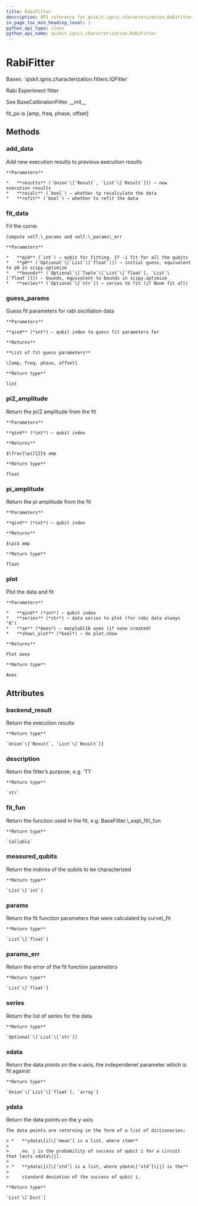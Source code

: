 ```yaml
---
title: RabiFitter
description: API reference for qiskit.ignis.characterization.RabiFitter
in_page_toc_min_heading_level: 1
python_api_type: class
python_api_name: qiskit.ignis.characterization.RabiFitter
---
```


# RabiFitter

<Class id="qiskit.ignis.characterization.RabiFitter" github="https://github.com/qiskit-community/qiskit-ignis/tree/stable/0.6/qiskit/ignis/characterization/calibrations/fitters.py" signature="RabiFitter(backend_result, xdata, qubits, fit_p0, fit_bounds=None)">
  Bases: `qiskit.ignis.characterization.fitters.IQFitter`

  Rabi Experiment fitter

  See BaseCalibrationFitter \_\_init\_\_

  fit\_po is \[amp, freq, phase, offset]

  ## Methods

  ### add\_data

  <Function id="qiskit.ignis.characterization.RabiFitter.add_data" signature="RabiFitter.add_data(results, recalc=True, refit=True)">
    Add new execution results to previous execution results

    **Parameters**

    *   **results** (`Union`\[`Result`, `List`\[`Result`]]) – new execution results
    *   **recalc** (`bool`) – whether tp recalculate the data
    *   **refit** (`bool`) – whether to refit the data
  </Function>

  ### fit\_data

  <Function id="qiskit.ignis.characterization.RabiFitter.fit_data" signature="RabiFitter.fit_data(qid=- 1, p0=None, bounds=None, series=None)">
    Fit the curve.

    Compute self.\_params and self.\_params\_err

    **Parameters**

    *   **qid** (`int`) – qubit for fitting. If -1 fit for all the qubits
    *   **p0** (`Optional`\[`List`\[`float`]]) – initial guess, equivalent to p0 in scipy.optimize
    *   **bounds** (`Optional`\[`Tuple`\[`List`\[`float`], `List`\[`float`]]]) – bounds, equivalent to bounds in scipy.optimize
    *   **series** (`Optional`\[`str`]) – series to fit (if None fit all)
  </Function>

  ### guess\_params

  <Function id="qiskit.ignis.characterization.RabiFitter.guess_params" signature="RabiFitter.guess_params(qind=0)">
    Guess fit parameters for rabi oscillation data

    **Parameters**

    **qind** (*int*) – qubit index to guess fit parameters for

    **Returns**

    **List of fit guess parameters**

    \[amp, freq, phase, offset]

    **Return type**

    list
  </Function>

  ### pi2\_amplitude

  <Function id="qiskit.ignis.characterization.RabiFitter.pi2_amplitude" signature="RabiFitter.pi2_amplitude(qind=- 1)">
    Return the pi/2 amplitude from the fit

    **Parameters**

    **qind** (*int*) – qubit index

    **Returns**

    $\frac{\pi}{2}$ amp

    **Return type**

    float
  </Function>

  ### pi\_amplitude

  <Function id="qiskit.ignis.characterization.RabiFitter.pi_amplitude" signature="RabiFitter.pi_amplitude(qind=- 1)">
    Return the pi amplitude from the fit

    **Parameters**

    **qind** (*int*) – qubit index

    **Returns**

    $\pi$ amp

    **Return type**

    float
  </Function>

  ### plot

  <Function id="qiskit.ignis.characterization.RabiFitter.plot" signature="RabiFitter.plot(qind, series='0', ax=None, show_plot=False)">
    Plot the data and fit

    **Parameters**

    *   **qind** (*int*) – qubit index
    *   **series** (*str*) – data series to plot (for rabi data always ‘0’)
    *   **ax** (*Axes*) – matploblib axes (if none created)
    *   **show\_plot** (*bool*) – do plot.show

    **Returns**

    Plot axes

    **Return type**

    Axes
  </Function>

  ## Attributes

  ### backend\_result

  <Attribute id="qiskit.ignis.characterization.RabiFitter.backend_result" name="backend_result">
    Return the execution results

    **Return type**

    `Union`\[`Result`, `List`\[`Result`]]
  </Attribute>

  ### description

  <Attribute id="qiskit.ignis.characterization.RabiFitter.description" name="description">
    Return the fitter’s purpose, e.g. ‘T1’

    **Return type**

    `str`
  </Attribute>

  ### fit\_fun

  <Attribute id="qiskit.ignis.characterization.RabiFitter.fit_fun" name="fit_fun">
    Return the function used in the fit, e.g. BaseFitter.\_exp\_fit\_fun

    **Return type**

    `Callable`
  </Attribute>

  ### measured\_qubits

  <Attribute id="qiskit.ignis.characterization.RabiFitter.measured_qubits" name="measured_qubits">
    Return the indices of the qubits to be characterized

    **Return type**

    `List`\[`int`]
  </Attribute>

  ### params

  <Attribute id="qiskit.ignis.characterization.RabiFitter.params" name="params">
    Return the fit function parameters that were calculated by curve\_fit

    **Return type**

    `List`\[`float`]
  </Attribute>

  ### params\_err

  <Attribute id="qiskit.ignis.characterization.RabiFitter.params_err" name="params_err">
    Return the error of the fit function parameters

    **Return type**

    `List`\[`float`]
  </Attribute>

  ### series

  <Attribute id="qiskit.ignis.characterization.RabiFitter.series" name="series">
    Return the list of series for the data

    **Return type**

    `Optional`\[`List`\[`str`]]
  </Attribute>

  ### xdata

  <Attribute id="qiskit.ignis.characterization.RabiFitter.xdata" name="xdata">
    Return the data points on the x-axis, the independenet parameter which is fit against

    **Return type**

    `Union`\[`List`\[`float`], `array`]
  </Attribute>

  ### ydata

  <Attribute id="qiskit.ignis.characterization.RabiFitter.ydata" name="ydata">
    Return the data points on the y-axis

    The data points are returning in the form of a list of dictionaries:

    > *   **ydata\[i]\[‘mean’] is a list, where item**
    >
    >     no. j is the probability of success of qubit i for a circuit that lasts xdata\[j].
    >
    > *   **ydata\[i]\[‘std’] is a list, where ydata\[‘std’]\[j] is the**
    >
    >     standard deviation of the success of qubit i.

    **Return type**

    `List`\[`Dict`]
  </Attribute>
</Class>

